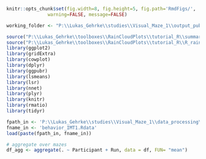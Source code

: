 
```r
knitr::opts_chunk$set(fig.width=8, fig.height=5, fig.path='RmdFigs/',
               warning=FALSE, message=FALSE)

working_folder <- "P:\\Lukas_Gehrke\\studies\\Visual_Maze_1\\output_publication\\IMT_v1_macro_scale\\"

source("P:\\Lukas_Gehrke\\toolboxes\\RainCloudPlots\\tutorial_R\\summarySE.R")
source("P:\\Lukas_Gehrke\\toolboxes\\RainCloudPlots\\tutorial_R\\R_rainclouds.R")
library(ggplot2)
library(gridExtra)
library(cowplot)
library(dplyr)
library(ggpubr)
library(lsmeans)
library(lsr)
library(nnet)
library(plyr)
library(knitr)
library(rmatio)
library(tidyr)

fpath_in <- 'P:\\Lukas_Gehrke\\studies\\Visual_Maze_1\\data_processing\\behavior\\'
fname_in <- 'behavior_IMT1.Rdata'
load(paste(fpath_in, fname_in))

# aggregate over mazes
df_agg <- aggregate(. ~ Participant + Run, data = df, FUN= "mean")

```